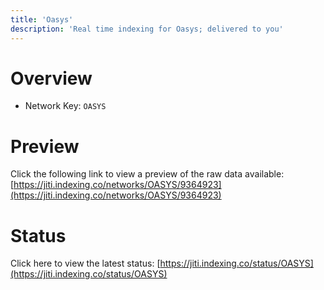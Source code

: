 ```yaml
---
title: 'Oasys'
description: 'Real time indexing for Oasys; delivered to you'
---
```


# Overview
- Network Key: `OASYS`

# Preview
Click the following link to view a preview of the raw data available: [https://jiti.indexing.co/networks/OASYS/9364923](https://jiti.indexing.co/networks/OASYS/9364923)

# Status
Click here to view the latest status: [https://jiti.indexing.co/status/OASYS](https://jiti.indexing.co/status/OASYS)
